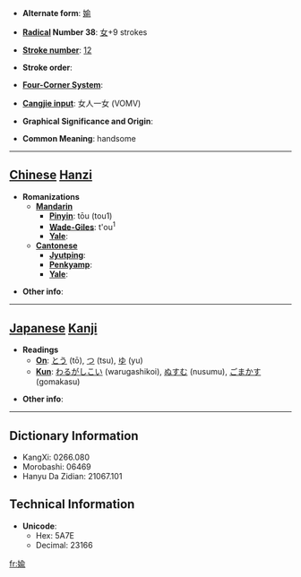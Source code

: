* '''Alternate form''': [[媮]]

* '''[[Wiktionary:Chinese radical index| Radical]] Number 38''': [[Wiktionary:Chinese radical index 女|女]]+9 strokes

* '''[[Wiktionary:Chinese total strokes index|Stroke number]]''': [[Wiktionary:Chinese total strokes index 12|12]]

* '''Stroke order''': 

* '''[[Wiktionary:Chinese four corner index|Four-Corner System]]''': 

* '''[[Wiktionary:Chinese Cangjie index|Cangjie input]]''': 女人一女 (VOMV)

* '''Graphical Significance and Origin''': 

* '''Common Meaning''': handsome

----

== [[Chinese]] [[Hanzi]] ==

* '''Romanizations'''
** '''[[Mandarin]]'''
*** '''[[Pinyin]]''': tōu (tou1)
*** '''[[Wade-Giles]]''': t'ou<sup>1</sup>
*** '''[[Yale]]''': 
** '''[[Cantonese]]'''
*** '''[[Jyutping]]''':
*** '''[[Penkyamp]]''': 
*** '''[[Yale]]''': 

* '''Other info''': 

----

== [[Japanese]] [[Kanji]] ==

* '''Readings'''
** '''[[On]]''': [[とう]] (tō), [[つ]] (tsu), [[ゆ]] (yu)
** '''[[Kun]]''': [[わるがしこい]] (warugashikoi), [[ぬすむ]] (nusumu), [[ごまかす]] (gomakasu)

* '''Other info''':  

----

== Dictionary Information ==

* KangXi: 0266.080
* Morobashi: 06469
* Hanyu Da Zidian: 21067.101

== Technical Information ==

* '''Unicode''':
** Hex: 5A7E
** Decimal: 23166

[[fr:婾]]